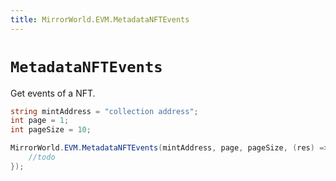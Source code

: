 ```yaml
---
title: MirrorWorld.EVM.MetadataNFTEvents
---
```


# `MetadataNFTEvents`

Get events of a NFT.

```csharp
string mintAddress = "collection address";
int page = 1;
int pageSize = 10;

MirrorWorld.EVM.MetadataNFTEvents(mintAddress, page, pageSize, (res) => {
    //todo
});
```